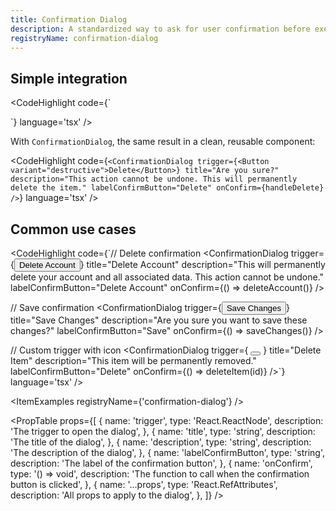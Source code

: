 ```yaml
---
title: Confirmation Dialog
description: A standardized way to ask for user confirmation before executing critical actions like deleting data, logging out, or making irreversible changes.
registryName: confirmation-dialog
---
```


## Simple integration

<CodeHighlight code={`<Dialog>
  <DialogTrigger asChild>
    <Button variant="destructive">Delete</Button>
  </DialogTrigger>
  <DialogContent>
    <DialogHeader>
      <DialogTitle>Are you sure?</DialogTitle>
      <DialogDescription>
        This action cannot be undone. This will permanently delete the item.
      </DialogDescription>
    </DialogHeader>
    <DialogFooter>
      <Button variant="outline" onClick={() => setOpen(false)}>Cancel</Button>
      <Button variant="destructive" onClick={handleDelete}>Delete</Button>
    </DialogFooter>
  </DialogContent>
</Dialog>`} language='tsx' />

With `ConfirmationDialog`, the same result in a clean, reusable component:

<CodeHighlight code={`<ConfirmationDialog
      trigger={<Button variant="destructive">Delete</Button>}
      title="Are you sure?"
      description="This action cannot be undone. This will permanently delete the item."
      labelConfirmButton="Delete"
      onConfirm={handleDelete}
/>`} language='tsx' />

## Common use cases

<CodeHighlight code={`// Delete confirmation
<ConfirmationDialog
      trigger={<Button variant="destructive">Delete Account</Button>}
      title="Delete Account"
      description="This will permanently delete your account and all associated data. This action cannot be undone."
      labelConfirmButton="Delete Account"
      onConfirm={() => deleteAccount()}
/>

// Save confirmation
<ConfirmationDialog
      trigger={<Button>Save Changes</Button>}
      title="Save Changes"
      description="Are you sure you want to save these changes?"
      labelConfirmButton="Save"
      onConfirm={() => saveChanges()}
/>

// Custom trigger with icon
<ConfirmationDialog
      trigger={
        <Button variant="ghost" size="icon">
          <Trash2 className="size-4" />
        </Button>
      }
      title="Delete Item"
      description="This item will be permanently removed."
      labelConfirmButton="Delete"
      onConfirm={() => deleteItem(id)}
/>`} language='tsx' />

<ItemExamples registryName={'confirmation-dialog'} /> 

<PropTable props={[
  {
    name: 'trigger',
    type: 'React.ReactNode',
    description: 'The trigger to open the dialog',
  },
  {
    name: 'title',
    type: 'string',
    description: 'The title of the dialog',
  },
  {
    name: 'description',
    type: 'string',
    description: 'The description of the dialog',
  },
  {
    name: 'labelConfirmButton',
    type: 'string',
    description: 'The label of the confirmation button',
  },
  {
    name: 'onConfirm',
    type: '() => void',
    description: 'The function to call when the confirmation button is clicked',
  },
  {
    name: '...props',
    type: 'React.RefAttributes<HTMLDialogElement>',
    description: 'All props to apply to the dialog',
  },
]} />